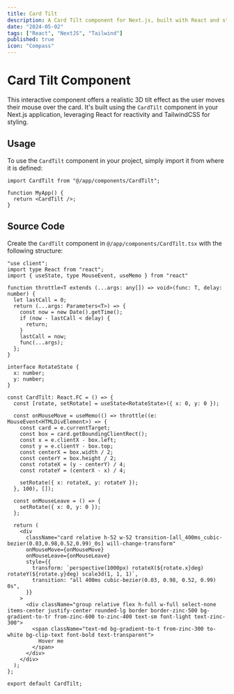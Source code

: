 ```yaml
---
title: Card Tilt
description: A Card Tilt component for Next.js, built with React and styled using TailwindCSS.
date: "2024-05-02"
tags: ["React", "NextJS", "Tailwind"]
published: true
icon: "Compass"
---
```



# Card Tilt Component

This interactive component offers a realistic 3D tilt effect as the user moves their mouse over the card. It's built using the `CardTilt` component in your Next.js application, leveraging React for reactivity and TailwindCSS for styling.

<div 
    className="max-w-full h-64 flex items-center justify-center relative overflow-hidden border border-zinc-500 rounded-lg"
    style={{
        background: 'linear-gradient(100deg, #18181b 50%, #f4f4f5 50%)'
    }}
>
    <CardTilt />
</div>

## Usage

To use the `CardTilt` component in your project, simply import it from where it is defined:

```tsx
import CardTilt from "@/app/components/CardTilt";

function MyApp() {
  return <CardTilt />;
}
```

## Source Code

Create the `CardTilt` component in `@/app/components/CardTilt.tsx` with the following structure:

```tsx
"use client";
import type React from "react";
import { useState, type MouseEvent, useMemo } from "react"

function throttle<T extends (...args: any[]) => void>(func: T, delay: number) {
  let lastCall = 0;
  return (...args: Parameters<T>) => {
    const now = new Date().getTime();
    if (now - lastCall < delay) {
      return;
    }
    lastCall = now;
    func(...args);
  };
}

interface RotateState {
  x: number;
  y: number;
}

const CardTilt: React.FC = () => {
  const [rotate, setRotate] = useState<RotateState>({ x: 0, y: 0 });

  const onMouseMove = useMemo(() => throttle((e: MouseEvent<HTMLDivElement>) => {
    const card = e.currentTarget;
    const box = card.getBoundingClientRect();
    const x = e.clientX - box.left;
    const y = e.clientY - box.top;
    const centerX = box.width / 2;
    const centerY = box.height / 2;
    const rotateX = (y - centerY) / 4;
    const rotateY = (centerX - x) / 4;

    setRotate({ x: rotateX, y: rotateY });
  }, 100), []);

  const onMouseLeave = () => {
    setRotate({ x: 0, y: 0 });
  };

  return (
    <div
      className="card relative h-52 w-52 transition-[all_400ms_cubic-bezier(0.03,0.98,0.52,0.99)_0s] will-change-transform"
      onMouseMove={onMouseMove}
      onMouseLeave={onMouseLeave}
      style={{
        transform: `perspective(1000px) rotateX(${rotate.x}deg) rotateY(${rotate.y}deg) scale3d(1, 1, 1)`,
        transition: "all 400ms cubic-bezier(0.03, 0.98, 0.52, 0.99) 0s",
      }}
    >
      <div className="group relative flex h-full w-full select-none items-center justify-center rounded-lg border border-zinc-500 bg-gradient-to-tr from-zinc-600 to-zinc-400 text-sm font-light text-zinc-300">
        <span className="text-md bg-gradient-to-t from-zinc-300 to-white bg-clip-text font-bold text-transparent">
          Hover me
        </span>
      </div>
    </div>
  );
};

export default CardTilt;
```
